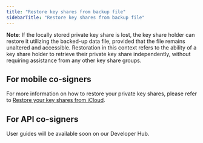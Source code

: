 ```yaml
---
title: "Restore key shares from backup file"
sidebarTitle: "Restore key shares from backup file"
---
```


**Note**: If the locally stored private key share is lost, the key share holder can restore it utilizing the backed-up data file, provided that the file remains unaltered and accessible. Restoration in this context refers to the ability of a key share holder to retrieve their private key share independently, without requiring assistance from any other key share groups.

## For mobile co-signers

For more information on how to restore your private key shares, please refer to [Restore your key shares from iCloud](/en/guard/restore-key-shares-from-icloud).

## For API co-signers

User guides will be available soon on our Developer Hub.